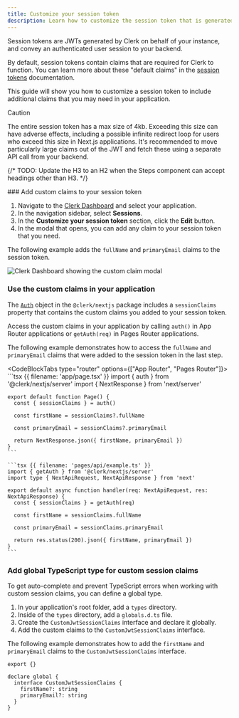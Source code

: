 ```yaml
---
title: Customize your session token
description: Learn how to customize the session token that is generated for you by Clerk.
---
```


Session tokens are JWTs generated by Clerk on behalf of your instance, and convey an authenticated user session to your backend.

By default, session tokens contain claims that are required for Clerk to function. You can learn more about these "default claims" in the [session tokens](/docs/backend-requests/resources/session-tokens) documentation.

This guide will show you how to customize a session token to include additional claims that you may need in your application.

> [!CAUTION]
> The entire session token has a max size of 4kb. Exceeding this size can have adverse effects, including a possible infinite redirect loop for users who exceed this size in Next.js applications.
> It's recommended to move particularly large claims out of the JWT and fetch these using a separate API call from your backend.

{/* TODO: Update the H3 to an H2 when the Steps component can accept headings other than H3. */}

<Steps>
  ### Add custom claims to your session token

  1. Navigate to the [Clerk Dashboard](https://dashboard.clerk.com/last-active?path=sessions) and select your application.
  1. In the navigation sidebar, select **Sessions**.
  1. In the **Customize your session token** section, click the **Edit** button.
  1. In the modal that opens, you can add any claim to your session token that you need.

  The following example adds the `fullName` and `primaryEmail` claims to the session token.

  ![Clerk Dashboard showing the custom claim modal](/docs/images/advance/session-tokens/custom-session-example.png)

  ### Use the custom claims in your application

  The [`Auth`](/docs/references/nextjs/auth-object) object in the `@clerk/nextjs` package includes a `sessionClaims` property that contains the custom claims you added to your session token.

  Access the custom claims in your application by calling `auth()` in App Router applications or `getAuth(req)` in Pages Router applications.

  The following example demonstrates how to access the `fullName` and `primaryEmail` claims that were added to the session token in the last step.

  <CodeBlockTabs type="router" options={["App Router", "Pages Router"]}>
    ```tsx {{ filename: 'app/page.tsx' }}
    import { auth } from '@clerk/nextjs/server'
    import { NextResponse } from 'next/server'

    export default function Page() {
      const { sessionClaims } = auth()

      const firstName = sessionClaims?.fullName

      const primaryEmail = sessionClaims?.primaryEmail

      return NextResponse.json({ firstName, primaryEmail })
    }
    ```

    ```tsx {{ filename: 'pages/api/example.ts' }}
    import { getAuth } from '@clerk/nextjs/server'
    import type { NextApiRequest, NextApiResponse } from 'next'

    export default async function handler(req: NextApiRequest, res: NextApiResponse) {
      const { sessionClaims } = getAuth(req)

      const firstName = sessionClaims.fullName

      const primaryEmail = sessionClaims.primaryEmail

      return res.status(200).json({ firstName, primaryEmail })
    }
    ```
  </CodeBlockTabs>

  ### Add global TypeScript type for custom session claims

  To get auto-complete and prevent TypeScript errors when working with custom session claims, you can define a global type.

  1. In your application's root folder, add a `types` directory.
  1. Inside of the `types` directory, add a `globals.d.ts` file.
  1. Create the `CustomJwtSessionClaims` interface and declare it globally.
  1. Add the custom claims to the `CustomJwtSessionClaims` interface.

  The following example demonstrates how to add the `firstName` and `primaryEmail` claims to the `CustomJwtSessionClaims` interface.

  ```tsx {{ filename: 'types/globals.d.ts' }}
  export {}

  declare global {
    interface CustomJwtSessionClaims {
      firstName?: string
      primaryEmail?: string
    }
  }
  ```
</Steps>
